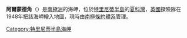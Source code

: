 {{Coord|63|53|S|59|30|W|display=title}}

'''阿爾蒙德角'''（{{lang-en|Almond Point}}）是[[南極洲|南極洲]]的海岬，位於[[特里尼蒂半島|特里尼蒂半島]]的[[夏科灣|夏科灣]]，[[英國|英國]]探險隊在1948年把該海岬繪入地圖，現時由[[南極條約體系|南極條約體系]]管理。

{{DEFAULTSORT:Almond Point}}
[[Category:特里尼蒂半島海岬|Category:特里尼蒂半島海岬]]


{{TrinityPeninsula-geo-stub}}